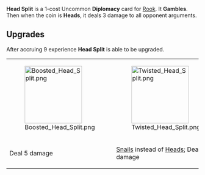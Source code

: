 {{Card
|character = Rook
|rarity = Uncommon
|decktype = Negotiation
|cardtype = Diplomacy
|upgradeable = Yes
|expreq = 9
|upgrade1 = Boosted Head Split
|upgrade2 = Twisted Head Split}}
{{Quote|You can split the bet after that landing, haven't you played before?}}
'''Head Split''' is a 1-cost Uncommon '''Diplomacy''' card for [[Rook]]. It '''Gambles'''. Then when the coin is '''Heads''', it deals 3 damage to all opponent arguments.

==Upgrades==
After accruing 9 experience '''Head Split''' is able to be upgraded.
{| class="wikitable" style="text-align:center"
|-
|[[File:Boosted Head Split.png|150px]]
|[[File:Twisted Head Split.png|150px]]
|-
!Deal 5 damage
![[Snails]] instead of [[Heads]]; Deal 5 damage
|}